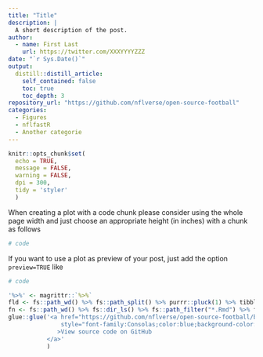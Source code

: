 ```yaml
---
title: "Title"
description: |
  A short description of the post.
author:
  - name: First Last
    url: https://twitter.com/XXXYYYYZZZ
date: "`r Sys.Date()`"
output:
  distill::distill_article:
    self_contained: false
    toc: true
    toc_depth: 3
repository_url: "https://github.com/nflverse/open-source-football"
categories:
  - Figures
  - nflfastR
  - Another categorie
---
```


<!-- ####################################################################### -->
<!-- Please keep the following chunk as is at the top of your document. 
     It will set some global chunk options.  -->

```r
knitr::opts_chunk$set(
  echo = TRUE, 
  message = FALSE, 
  warning = FALSE, 
  dpi = 300, 
  tidy = 'styler'
  )
```

<!-- ####################################################################### -->



When creating a plot with a code chunk please consider using the whole page width 
and just choose an appropriate height (in inches) with a chunk as follows

```r

# code

```

If you want to use a plot as preview of your post, just add the option `preview=TRUE`
like

```r

# code

```



<!-- ####################################################################### -->
<!-- Place at end of document 
     Please keep this hunk as is at end of your document. 
     It will create a hyperlink to the source file. -->

```r
'%>%' <- magrittr::`%>%`
fld <- fs::path_wd() %>% fs::path_split() %>% purrr::pluck(1) %>% tibble::as_tibble() %>% dplyr::slice_tail(n = 1)
fn <- fs::path_wd() %>% fs::dir_ls() %>% fs::path_filter("*.Rmd") %>% fs::path_rel()
glue::glue('<a href="https://github.com/nflverse/open-source-football/blob/master/_posts/{fld}/{fn}"
               style="font-family:Consolas;color:blue;background-color:#f8f8f8;align:right;font-size:75%;"
              >View source code on GitHub
           </a>'
           )
```

<!-- ####################################################################### -->
